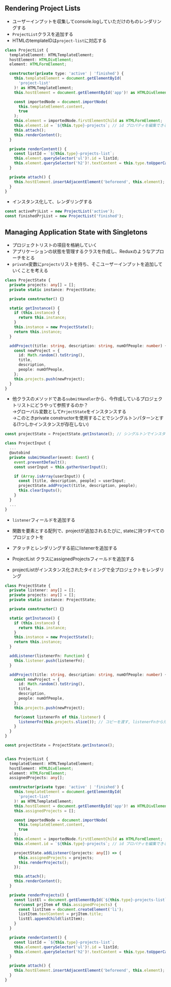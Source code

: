## Rendering Project Lists

- ユーザーインプットを収集してconsole.logしていただけのものレンダリングする
- `ProjectList`クラスを追加する
- HTMLのtemplateIDは`project-list`に対応する

```ts
class ProjectList {
  templateElement: HTMLTemplateElement;
  hostElement: HTMLDivElement;
  element: HTMLFormElement;

  constructor(private type: 'active' | 'finished') {
    this.templateElement = document.getElementById(
      'project-list'
    )! as HTMLTemplateElement;
    this.hostElement = document.getElementById('app')! as HTMLDivElement;

    const importedNode = document.importNode(
      this.templateElement.content,
      true
    );
    this.element = importedNode.firstElementChild as HTMLFormElement;
    this.element.id = `${this.type}-projects`; // id プロパティを編集できる
    this.attach();
    this.renderContent();
  }

  private renderContent() {
    const listId = `${this.type}-projects-list`;
    this.element.querySelector('ul')!.id = listId;
    this.element.querySelector('h2')!.textContent = this.type.toUpperCase() + ' PROJECT';
  }

  private attach() {
    this.hostElement.insertAdjacentElement('beforeend', this.element); // 先頭に挿入
  }
}
```

- インスタンス化して、レンダリングする


```ts
const activePrjList = new ProjectList('active');
const finishedPrjList = new ProjectList('finished');
```




## Managing Application State with Singletons
- プロジェクトリストの項目を格納していく
- アプリケーションの状態を管理するクラスを作成し、Reduxのようなアプローチをとる
- `private`変数に`projects`リストを持ち、そこユーザーインプットを追加していくことを考える
```ts
class ProjectState {
  private projects: any[] = [];
  private static instance: ProjectState;

  private constructor() {}

  static getInstance() {
    if (this.instance) {
      return this.instance;
    }
    this.instance = new ProjectState();
    return this.instance;
  }

  addProject(title: string, description: string, numOfPeople: number) {
    const newProject = {
      id: Math.random().toString(),
      title,
      description,
      people: numOfPeople,
    };
    this.projects.push(newProject);
  }
}

```

- 他クラスのメソッドである`submitHandler`から、今作成しているプロジェクトリストにどうやって参照するのか？
<br/>→グローバル変数として`PrjectState`をインスタンスする
<br/>→このときprivate constructorを使用することでシングルトンパターンとする(1つしかインスタンスが存在しない)

```ts
const projectState = ProjectState.getInstance(); // シングルトンでインスタンス化

class ProjectInput {
  ...
  @autobind
  private submitHandler(event: Event) {
    event.preventDefault();
    const userInput = this.gatherUserInput();

    if (Array.isArray(userInput)) {
      const [title, description, people] = userInput;
      projectState.addProject(title, description, people);
      this.clearInputs();
    }
  }
  ...
}
```

- `listener`フィールドを追加する
- 関数を要素とする配列で、projectが追加されるたびに, stateに持つすべてのプロジェクトを
- アタッチとレンダリングする前にlistenerを追加する

- ProjectList クラスにassignedProjectsフィールドを追加する
- projectListがインスタンス化されたタイミングで全プロジェクトをレンダリング
```ts
class ProjectState {
  private listener: any[] = [];
  private projects: any[] = [];
  private static instance: ProjectState;

  private constructor() {}

  static getInstance() {
    if (this.instance) {
      return this.instance;
    }
    this.instance = new ProjectState();
    return this.instance;
  }

  addListener(listenerFn: Function) {
    this.listener.push(listenerFn);
  }

  addProject(title: string, description: string, numOfPeople: number) {
    const newProject = {
      id: Math.random().toString(),
      title,
      description,
      people: numOfPeople,
    };
    this.projects.push(newProject);

    for(const listenerFn of this.listener) {
      listenerFn(this.projects.slice()); // コピーを渡す, listenerFnから元のプロジェクトを編集されないように
    }
  }
}

const projectState = ProjectState.getInstance();


class ProjectList {
  templateElement: HTMLTemplateElement;
  hostElement: HTMLDivElement;
  element: HTMLFormElement;
  assignedProjects: any[];

  constructor(private type: 'active' | 'finished') {
    this.templateElement = document.getElementById(
      'project-list'
    )! as HTMLTemplateElement;
    this.hostElement = document.getElementById('app')! as HTMLDivElement;
    this.assignedProjects = [];

    const importedNode = document.importNode(
      this.templateElement.content,
      true
    );
    this.element = importedNode.firstElementChild as HTMLFormElement;
    this.element.id = `${this.type}-projects`; // id プロパティを編集できる

    projectState.addListener((projects: any[]) => {
      this.assignedProjects = projects;
      this.renderProjects();
    });

    this.attach();
    this.renderContent();
  }

  private renderProjects() {
    const listEl = document.getElementById(`${this.type}-projects-list`)!;
    for(const prjItem of this.assignedProjects) {
      const listItem = document.createElement('li');
      listItem.textContent = prjItem.title;
      listEl.appendChild(listItem);
    }
  }

  private renderContent() {
    const listId = `${this.type}-projects-list`;
    this.element.querySelector('ul')!.id = listId;
    this.element.querySelector('h2')!.textContent = this.type.toUpperCase() + ' PROJECT';
  }

  private attach() {
    this.hostElement.insertAdjacentElement('beforeend', this.element); // 先頭に挿入
  }
}

```